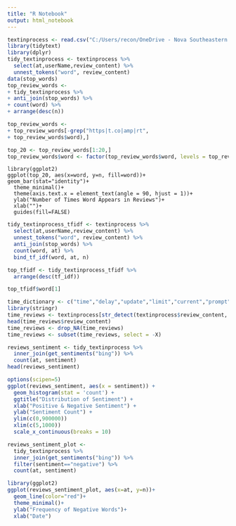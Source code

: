 ---
title: "R Notebook"
output: html_notebook
---
 

```{r}
textinprocess <- read.csv("C:/Users/recon/OneDrive - Nova Southeastern University/Desktop/Emergency Communication data/Data/temp files/textinprocess.csv")
library(tidytext)
library(dplyr)
tidy_textinprocess <- textinprocess %>%
  select(at,userName,review_content) %>%
  unnest_tokens("word", review_content)
data(stop_words)
top_review_words <-
+ tidy_textinprocess %>%
+ anti_join(stop_words) %>%
+ count(word) %>%
+ arrange(desc(n))

top_review_words <-
+ top_review_words[-grep("https|t.co|amp|rt",
+ top_review_words$word),]

top_20 <- top_review_words[1:20,]
top_review_words$word <- factor(top_review_words$word, levels = top_review_words$word[order(top_review_words$n,decreasing=TRUE)])
```
```{plot top 20 words}
library(ggplot2)
ggplot(top_20, aes(x=word, y=n, fill=word))+
geom_bar(stat="identity")+
  theme_minimal()+
  theme(axis.text.x = element_text(angle = 90, hjust = 1))+
  ylab("Number of Times Word Appears in Reviews")+
  xlab("")+
  guides(fill=FALSE)
```

```{r tf-idf}
tidy_textinprocess_tfidf <- textinprocess %>%
  select(at,userName,review_content) %>%
  unnest_tokens("word", review_content) %>%
  anti_join(stop_words) %>%
  count(word, at) %>%
  bind_tf_idf(word, at, n)
```

```{r unique words}
top_tfidf <- tidy_textinprocess_tfidf %>%
  arrange(desc(tf_idf))

top_tfidf$word[1]
```

```{r Making Dictionary}
time_dictionary <- c("time","delay","update","limit","current","prompt","alert","rarely","usually","sometimes","often","never","early","late","short","fast","slow","brief","old","ancient","elapse","swift","occasionally","always","minute","hour")
library(stringr)
time_reviews <- textinprocess[str_detect(textinprocess$review_content, time_dictionary),]
head(time_reviews$review_content)
time_reviews <- drop_NA(time_reviews)
time_reviews <- subset(time_reviews, select = -X)
```
```{r sentiment analysis with bing library}
reviews_sentiment <- tidy_textinprocess %>%
  inner_join(get_sentiments("bing")) %>%
  count(at, sentiment)
head(reviews_sentiment)
```

```{r distribution of sentiment histogram}
options(scipen=5)
ggplot(reviews_sentiment, aes(x = sentiment)) +
  geom_histogram(stat = 'count') +
  ggtitle("Distribution of Sentiment") +
  xlab("Positive & Negative Sentiment") +
  ylab("Sentiment Count") +
  ylim(c(0,900000))
  xlim(c(5,1000)) 
  scale_x_continuous(breaks = 10)
```

```{r plotting sentiment 2}
reviews_sentiment_plot <-
  tidy_textinprocess %>%
  inner_join(get_sentiments("bing")) %>%
  filter(sentiment=="negative") %>%
  count(at, sentiment)
``` 

```{r sentiment ggplot}
library(ggplot2)
ggplot(reviews_sentiment_plot, aes(x=at, y=n))+
  geom_line(color="red")+
  theme_minimal()+
  ylab("Frequency of Negative Words")+
  xlab("Date")
```
